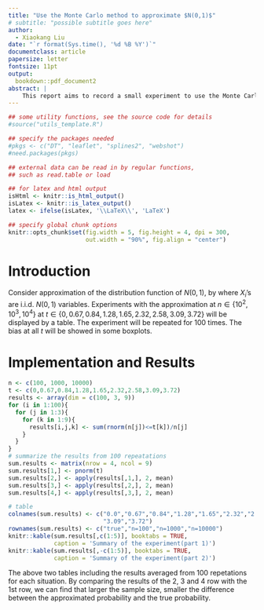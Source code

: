 ```yaml
---
title: "Use the Monte Carlo method to approximate $N(0,1)$"
# subtitle: "possible subtitle goes here"
author:
  - Xiaokang Liu
date: "`r format(Sys.time(), '%d %B %Y')`"
documentclass: article
papersize: letter
fontsize: 11pt
output:
  bookdown::pdf_document2
abstract: |
    This report aims to record a small experiment to use the Monte Carlo method to approximate the cumulative distribution function of the standard normal distribution. The results will be displayed in tables and graphs.
---
```



```r
## some utility functions, see the source code for details
#source("utils_template.R")

## specify the packages needed
#pkgs <- c("DT", "leaflet", "splines2", "webshot")
#need.packages(pkgs)

## external data can be read in by regular functions,
## such as read.table or load

## for latex and html output
isHtml <- knitr::is_html_output()
isLatex <- knitr::is_latex_output()
latex <- ifelse(isLatex, '\\LaTeX\\', 'LaTeX')

## specify global chunk options
knitr::opts_chunk$set(fig.width = 5, fig.height = 4, dpi = 300,
                      out.width = "90%", fig.align = "center")

```


# Introduction {#sec:intro}
Consider approximation of the distribution function of $N(0,1)$,
\begin{align}
    \Psi(t)=\int_{-\infty}^t \frac{1}{\sqrt{2\pi}}e^{-y^2/2}dy,
\end{align}
by 
\begin{align}
    \widehat \Psi(t)=\frac{1}{n}\sum_{i=1}^n I(X_i \leq t),
\end{align}
where $X_i$'s are i.i.d. $N(0,1)$ variables. Experiments with the approximation at $n \in \{10^2, 10^3, 10^4\}$ at $t \in \{0,0.67,0.84,1.28,1.65,2.32,2.58,3.09,3.72 \}$ will be displayed by a table. The experiment will be repeated for 100 times. The bias at all $t$
will be showed in some boxplots. 


# Implementation and Results 
```r
n <- c(100, 1000, 10000)
t <- c(0,0.67,0.84,1.28,1.65,2.32,2.58,3.09,3.72)
results <- array(dim = c(100, 3, 9))
for (i in 1:100){
  for (j in 1:3){
    for (k in 1:9){
      results[i,j,k] <- sum(rnorm(n[j])<=t[k])/n[j]
    }
  }
}
# summarize the results from 100 repeatations
sum.results <- matrix(nrow = 4, ncol = 9)
sum.results[1,] <- pnorm(t)
sum.results[2,] <- apply(results[,1,], 2, mean)
sum.results[3,] <- apply(results[,2,], 2, mean)
sum.results[4,] <- apply(results[,3,], 2, mean)

# table
colnames(sum.results) <- c("0.0","0.67","0.84","1.28","1.65","2.32","2.58",
                           "3.09","3.72")
rownames(sum.results) <- c("true","n=100","n=1000","n=10000")
knitr::kable(sum.results[,c(1:5)], booktabs = TRUE,
             caption = 'Summary of the experiment(part 1)')
knitr::kable(sum.results[,-c(1:5)], booktabs = TRUE,
             caption = 'Summary of the experiment(part 2)')

```

The above two tables including the results averaged from 100 repetations for each situation. By comparing the results of the 2, 3 and 4 row with the 1st row, we can find that larger the sample size, smaller the difference between the approximated probability and the true probability.







